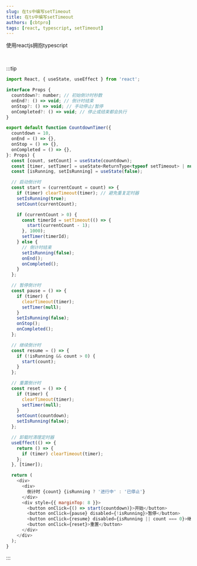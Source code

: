 ```yaml
---
slug: 在ts中编写setTimeout
title: 在ts中编写setTimeout
authors: [cbtpro]
tags: [react, typescript, setTimeout]
---
```




使用reactjs拥抱typescript

<SetTimeoutFunctionDemo />
<br />

:::tip
```js
import React, { useState, useEffect } from 'react';

interface Props {
  countdown?: number; // 初始倒计时秒数
  onEnd?: () => void; // 倒计时结束
  onStop?: () => void; // 手动停止/暂停
  onCompleted?: () => void; // 停止或结束都会执行
}

export default function CountdownTimer({
  countdown = 10,
  onEnd = () => {},
  onStop = () => {},
  onCompleted = () => {},
}: Props) {
  const [count, setCount] = useState(countdown);
  const [timer, setTimer] = useState<ReturnType<typeof setTimeout> | null>(null);
  const [isRunning, setIsRunning] = useState(false);

  // 启动倒计时
  const start = (currentCount = count) => {
    if (timer) clearTimeout(timer); // 避免重复定时器
    setIsRunning(true);
    setCount(currentCount);

    if (currentCount > 0) {
      const timerId = setTimeout(() => {
        start(currentCount - 1);
      }, 1000);
      setTimer(timerId);
    } else {
      // 倒计时结束
      setIsRunning(false);
      onEnd();
      onCompleted();
    }
  };

  // 暂停倒计时
  const pause = () => {
    if (timer) {
      clearTimeout(timer);
      setTimer(null);
    }
    setIsRunning(false);
    onStop();
    onCompleted();
  };

  // 继续倒计时
  const resume = () => {
    if (!isRunning && count > 0) {
      start(count);
    }
  };

  // 重置倒计时
  const reset = () => {
    if (timer) {
      clearTimeout(timer);
      setTimer(null);
    }
    setCount(countdown);
    setIsRunning(false);
  };

  // 卸载时清理定时器
  useEffect(() => {
    return () => {
      if (timer) clearTimeout(timer);
    };
  }, [timer]);

  return (
    <div>
      <div>
        倒计时 {count} {isRunning ? '进行中' : '已停止'}
      </div>
      <div style={{ marginTop: 8 }}>
        <button onClick={() => start(countdown)}>开始</button>
        <button onClick={pause} disabled={!isRunning}>暂停</button>
        <button onClick={resume} disabled={isRunning || count === 0}>继续</button>
        <button onClick={reset}>重置</button>
      </div>
    </div>
  );
}

```

:::